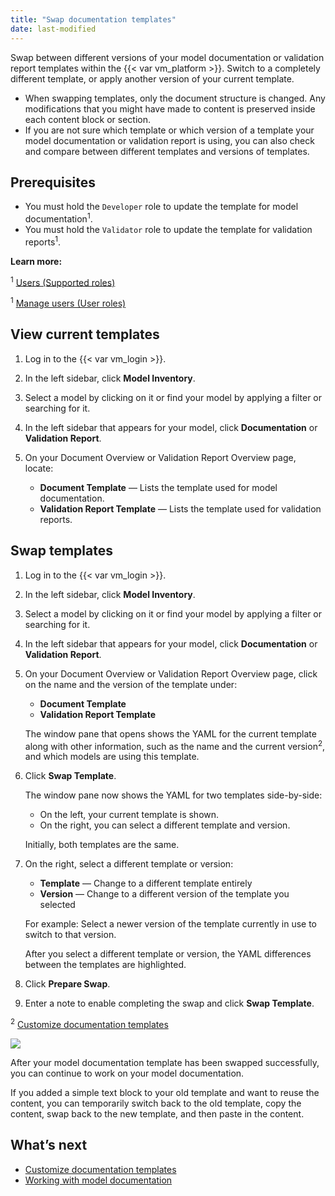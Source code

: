 ```yaml
---
title: "Swap documentation templates"
date: last-modified
---
```


Swap between different versions of your model documentation or validation report templates within the {{< var vm_platform >}}. Switch to a completely different template, or apply another version of your current template.

- When swapping templates, only the document structure is changed. Any modifications that you might have made to content is preserved inside each content block or section. 
- If you are not sure which template or which version of a template your model documentation or validation report is using, you can also check and compare between different templates and versions of templates.

## Prerequisites

- You must hold the `Developer` role to update the template for model documentation^1^.
- You must hold the `Validator` role to update the template for validation reports^1^.

::: {.column-margin}
**Learn more:**

^1^ [Users (Supported roles)](onboarding-users.qmd#supported-roles)


^1^ [Manage users (User roles)](manage-users.qmd#user-roles)
:::

## View current templates

1. Log in to the {{< var vm_login >}}.

2. In the left sidebar, click **Model Inventory**.

3. Select a model by clicking on it or find your model by applying a filter or searching for it.

4. In the left sidebar that appears for your model, click **Documentation** or **Validation Report**.

5. On your Document Overview or Validation Report Overview page, locate: 

   - **Document Template** — Lists the template used for model documentation.
   - **Validation Report Template** — Lists the template used for validation reports.

## Swap templates

1. Log in to the {{< var vm_login >}}.

2. In the left sidebar, click **Model Inventory**.

3. Select a model by clicking on it or find your model by applying a filter or searching for it.

4. In the left sidebar that appears for your model, click **Documentation** or **Validation Report**.

5. On your Document Overview or Validation Report Overview page, click on the name and the version of the template under:
   
   - **Document Template** 
   - **Validation Report Template**
   
   The window pane that opens shows the YAML for the current template along with other information, such as the name and the current version^2^, and which models are using this template.

6. Click **Swap Template**. 
   
   The window pane now shows the YAML for two templates side-by-side:
   
      - On the left, your current template is shown.
      - On the right, you can select a different template and version.
   
   Initially, both templates are the same. 

7. On the right, select a different template or version:
   
   - **Template** — Change to a different template entirely
   - **Version** — Change to a different version of the template you selected
   
   For example: Select a newer version of the template currently in use to switch to that version. 
   
   After you select a different template or version, the YAML differences between the templates are highlighted. 

8. Click **Prepare Swap**.

9. Enter a note to enable completing the swap and click **Swap Template**.

::: {.column-margin}
^2^ [Customize documentation templates](customize-documentation-templates.qmd)
:::

![](swap-template-version.gif){fig-alt="A gif showcasing swapping a documentation template version."}

After your model documentation template has been swapped successfully, you can continue to work on your model documentation.

::: {.callout title="Reusing old content"}
If you added a simple text block to your old template and want to reuse the content, you can temporarily switch back to the old template, copy the content, swap back to the new template, and then paste in the content.
:::


<!---
## Troubleshooting

[Include any common issues or errors that may arise during the task and how to resolve them.]
--->

## What's next

- [Customize documentation templates](customize-documentation-templates.qmd)
- [Working with model documentation](working-with-model-documentation.qmd)

